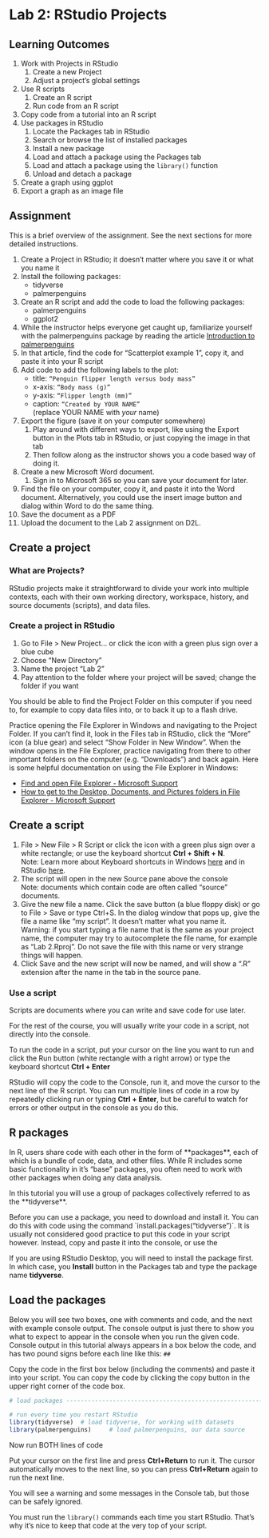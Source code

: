# Lab 2: RStudio Projects

## Learning Outcomes

1.  Work with Projects in RStudio
    1.  Create a new Project
    2.  Adjust a project's global settings
2.  Use R scripts
    1.  Create an R script
    2.  Run code from an R script
3.  Copy code from a tutorial into an R script
4.  Use packages in RStudio
    1.  Locate the Packages tab in RStudio
    2.  Search or browse the list of installed packages
    3.  Install a new package
    4.  Load and attach a package using the Packages tab
    5.  Load and attach a package using the `library()` function
    6.  Unload and detach a package
5.  Create a graph using ggplot
6.  Export a graph as an image file

## Assignment

This is a brief overview of the assignment. See the next sections for more detailed instructions.

1.  Create a Project in RStudio; it doesn't matter where you save it or what you name it
2.  Install the following packages:
    -   tidyverse
    -   palmerpenguins
3.  Create an R script and add the code to load the following packages:
    -   palmerpenguins
    -   ggplot2
4.  While the instructor helps everyone get caught up, familiarize yourself with the palmerpenguins package by reading the article [Introduction to palmerpenguins](https://allisonhorst.github.io/palmerpenguins/articles/intro.html)
5.  In that article, find the code for "Scatterplot example 1", copy it, and paste it into your R script
6.  Add code to add the following labels to the plot:
    -   title: `“Penguin flipper length versus body mass”`
    -   x-axis: `“Body mass (g)”`
    -   y-axis: `“Flipper length (mm)”`
    -   caption: `“Created by YOUR NAME”`\
        (replace YOUR NAME with *your* name)
7.  Export the figure (save it on your computer somewhere)
    1.  Play around with different ways to export, like using the Export button in the Plots tab in RStudio, or just copying the image in that tab
    2.  Then follow along as the instructor shows you a code based way of doing it.
8.  Create a new Microsoft Word document.
    1.  Sign in to Microsoft 365 so you can save your document for later.
9.  Find the file on your computer, copy it, and paste it into the Word document. Alternatively, you could use the insert image button and dialog within Word to do the same thing.
10. Save the document as a PDF
11. Upload the document to the Lab 2 assignment on D2L.

## Create a project

### What are Projects?

RStudio projects make it straightforward to divide your work into multiple contexts, each with their own working directory, workspace, history, and source documents (scripts), and data files.

### Create a project in RStudio

1.  Go to File \> New Project... or click the icon with a green plus sign over a blue cube
2.  Choose "New Directory"
3.  Name the project "Lab 2"
4.  Pay attention to the folder where your project will be saved; change the folder if you want

You should be able to find the Project Folder on this computer if you need to, for example to copy data files into, or to back it up to a flash drive.

Practice opening the File Explorer in Windows and navigating to the Project Folder. If you can't find it, look in the Files tab in RStudio, click the "More" icon (a blue gear) and select "Show Folder in New Window". When the window opens in the File Explorer, practice navigating from there to other important folders on the computer (e.g. "Downloads") and back again. Here is some helpful documentation on using the File Explorer in Windows:

-   [Find and open File Explorer - Microsoft Support](https://support.microsoft.com/en-us/windows/find-and-open-file-explorer-ef370130-1cca-9dc5-e0df-2f7416fe1cb1)
-   [How to get to the Desktop, Documents, and Pictures folders in File Explorer - Microsoft Support](https://support.microsoft.com/en-us/windows/how-to-get-to-the-desktop-documents-and-pictures-folders-in-file-explorer-3370f06b-0f8d-4b25-be9a-3ee54f381e3d)

## Create a script

1.  File \> New File \> R Script or click the icon with a green plus sign over a white rectangle; or use the keyboard shortcut **Ctrl + Shift + N**.\
    Note: Learn more about Keyboard shortcuts in Windows [here](https://support.microsoft.com/en-us/windows/keyboard-shortcuts-in-windows-dcc61a57-8ff0-cffe-9796-cb9706c75eec) and in RStudio [here](https://support.posit.co/hc/en-us/articles/200711853-Keyboard-Shortcuts-in-the-RStudio-IDE).
2.  The script will open in the new Source pane above the console\
    Note: documents which contain code are often called "source" documents.
3.  Give the new file a name. Click the save button (a blue floppy disk) or go to File \> Save or type Ctrl+S. In the dialog window that pops up, give the file a name like "my script". It doesn't matter what you name it. \
    Warning: if you start typing a file name that is the same as your project name, the computer may try to autocomplete the file name, for example as "Lab 2.Rproj". Do not save the file with this name or very strange things will happen.
4.  Click Save and the new script will now be named, and will show a ".R" extension after the name in the tab in the source pane.

### Use a script

Scripts are documents where you can write and save code for use later.

For the rest of the course, you will usually write your code in a script, not directly into the console.

To run the code in a script, put your cursor on the line you want to run and click the Run button (white rectangle with a right arrow) or type the keyboard shortcut **Ctrl + Enter**

RStudio will copy the code to the Console, run it, and move the cursor to the next line of the R script. You can run multiple lines of code in a row by repeatedly clicking run or typing **Ctrl + Enter**, but be careful to watch for errors or other output in the console as you do this.

## R packages

In R, users share code with each other in the form of \*\*packages\*\*, each of which is a bundle of code, data, and other files. While R includes some basic functionality in it's "base" packages, you often need to work with other packages when doing any data analysis.

In this tutorial you will use a group of packages collectively referred to as the \*\*tidyverse\*\*.

Before you can use a package, you need to download and install it. You can do this with code using the command \`install.packages("tidyverse")\`. It is usually not considered good practice to put this code in your script however. Instead, copy and paste it into the console, or use the

If you are using RStudio Desktop, you will need to install the package first. In which case, you **Install** button in the Packages tab and type the package name **tidyverse**.

## Load the packages

Below you will see two boxes, one with comments and code, and the next with example console output. The console output is just there to show you what to expect to appear in the console when you run the given code. Console output in this tutorial always appears in a box below the code, and has two pound signs before each line like this: `##`

Copy the code in the first box below (including the comments) and paste it into your script. You can copy the code by clicking the copy button in the upper right corner of the code box.

```r
# load packages -----------------------------------------------------------

# run every time you restart RStudio
library(tidyverse)  # load tidyverse, for working with datasets
library(palmerpenguins)     # load palmerpenguins, our data source
```

Now run BOTH lines of code

Put your cursor on the first line and press **Ctrl+Return** to run it. The cursor automatically moves to the next line, so you can press **Ctrl+Return** again to run the next line.

You will see a warning and some messages in the Console tab, but those can be safely ignored.

You must run the `library()` commands each time you start RStudio. That's why it's nice to keep that code at the very top of your script.
